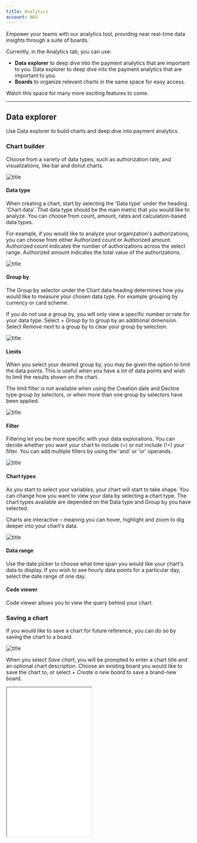 ```yaml
---
title: Analytics
account: NAS
---
```


Empower your teams with our analytics tool, providing near real-time data insights through a suite of boards.

Currently, in the Analytics tab, you can use:

- **Data explorer** to deep dive into the payment analytics that are important to you. Data explorer to deep dive into the payment analytics that are important to you.
- **Boards** to organize relevant charts in the same space for easy access.

Watch this space for many more exciting features to come.

---

## Data explorer

Use Data explorer to build charts and deep dive into payment analytics.

### Chart builder

Choose from a variety of data types, such as authorization rate, and visualizations, like bar and donut charts.

![title](/NAS/Dashboard/Analytics/chart_builder.png)

#### Data type

When creating a chart, start by selecting the 'Data type' under the heading 'Chart data'. That data type should be the main metric that you would like to analyze. You can choose from count, amount, rates and calculation-based data types.

For example, if you would like to analyze your organization's authorizations, you can choose from either Authorized count or Authorized amount. Authorized count indicates the number of authorizations across the select range. Authorized amount indicates the total value of the authorizations.

![title](/NAS/Dashboard/Analytics/chart_data_type.png)

#### Group by

The Group by selector under the Chart data heading determines how you would like to measure your chosen data type. For example grouping by currency or card scheme.

If you do not use a group by, you will only view a specific number or rate for your data type. Select *+ Group by* to group by an additional dimension. Select *Remove* next to a group by to clear your group by selection. 

![title](/NAS/Dashboard/Analytics/chart_group_by.png)

#### Limits

When you select your desired group by, you may be given the option to limit the data points. This is useful when you have a lot of data points and wish to limit the results shown on the chart.

<TipBox variant='note'>

The limit filter is not available when using the Creation date and Decline type group by selectors, or when more than one group by selectors have been applied.

</TipBox>

![title](/NAS/Dashboard/Analytics/chart_limits.png)

#### Filter

Filtering let you be more specific with your data explorations. You can decide whether you want your chart to include (=) or not include (!=) your filter. You can add multiple filters by using the 'and' or 'or' operands.

![title](/NAS/Dashboard/Analytics/filter_charts.png)

#### Chart types

As you start to select your variables, your chart will start to take shape. You can change how you want to view your data by selecting a chart type. The chart types available are depended on the Data type and Group by you have selected.

Charts are interactive – meaning you can hover, highlight and zoom to dig deeper into your chart's data.

![title](/NAS/Dashboard/Analytics/chart_types.png)

#### Data range

Use the date picker to choose what time span you would like your chart's data to display. If you wish to see hourly data points for a particular day, select the date range of one day.

#### Code viewer

Code viewer allows you to view the query behind your chart.

### Saving a chart

If you would like to save a chart for future reference, you can do so by saving the chart to a board.

![title](/NAS/Dashboard/Analytics/saving_chart.png)

When you select *Save chart*, you will be prompted to enter a chart title and an optional chart description. Choose an existing board you would like to save the chart to, or select + *Create a new board* to save a brand-new board.

<Box horizontal="sm" align="center">
  <Iframe
    src="/NAS/Dashboard/Analytics/save_chart_example.png"
    height='405'
    width='231'
  />
</Box>

---

## Boards

Boards are used to organize relevant charts in the same space for easy access. Create multiple boards to organize your charts and keep track of the metrics most important to you and your team members.

### My boards and shared boards

Boards can either be private for only you to see in your 'My boards' list, or shared for other members in your organization to view. This is set when you first create your board, but can also be changed at any time from your board's settings. When you make a board shared, the board will be available to access for users from within your entity.

<TipBox>

Making boards shared is a useful way to ensure that work is not duplicated across your team by letting other users have access to your board.

</TipBox>

### Preset boards

The Preset boards tab displays a list of example boards created by [Checkout.com](https://www.checkout.com/), available to all users. Use these preset boards as inspiration to create your own, or to provide quick insight into your payments data without having to create a board yourself.

### Create new board

You can create a new board by either selecting a template or a blank board from the boards page. A board template is a board containing pre-made charts. After selecting a template, as with a blank board, you will then be able to adjust the board as you wish by editing, adding or deleting charts. A template provides a great starting point to create a board to suit your analytics needs.

![title](/NAS/Dashboard/Analytics/create_new_board.png)

You must enter a board title and decide whether you want your board to be shared or private before saving. These settings can be edited at any time in your board settings.

<Box horizontal="sm" align="center">
  <Iframe
    src="/NAS/Dashboard/Analytics/create_new_board_example.png"
    height='400'
    width='271'
  />
</Box>

### Add widgets to your boards

When you have created a new board, you will need to add charts to start analyzing payments data.

![title](/NAS/Dashboard/Analytics/add_widgets.png)

#### Add a chart

Adding a chart to your board can be done in two ways:

1. After creating a chart in *Data explorer* and selecting *Save chart*.
2. Directly from the board by selecting *+ New widget / + New chart*.

When adding a chart directly from your board, you will be navigated through the Chart builder, just as you have seen in the Data explorer. When adding a chart directly from your board, you will be navigated through the 'Chart builder', just as you have seen in the 'Data explorer'.

#### Add a tile separator

A tile separator is a customizable text box widget, which enables you to organize your board. The example below shows the use of a tile separator Acceptance rate, which groups charts related to acceptance rates metrics.

![title](/NAS/Dashboard/Analytics/add_a_tile_separator.png)

### Edit widgets

#### Edit chart data

Editing a chart can be done by hovering and selecting the setting's icon on the chart you wish to edit. From here, you will be able to edit the chart data, title and description, and delete the chart.

![title](/NAS/Dashboard/Analytics/edit_chart_data.png)

#### Edit a widget's size

You can adjust the size of a widget by using the toggle in the bottom of the right-hand corner of your widget. Drag this until the widget is the size you like.

#### Move widgets

Move a widget by selecting the title of the widget and dragging it to the desired area of your board. Your widget's new position will be automatically saved when it has been moved.

### Edit boards

Editing a board can be done by selecting the setting's icon next to the date range selector. From here, you will be able to edit the board information and delete the board.

![title](/NAS/Dashboard/Analytics/edit_boards.png)

<TipBox variant='note'>

You can switch between your client entities to see the data in the board reflect your chosen entity's data.

</TipBox>